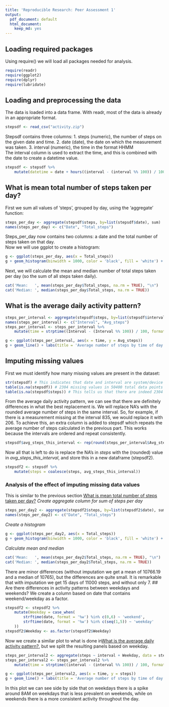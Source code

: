 ```yaml
---
title: 'Reproducible Research: Peer Assessment 1'
output:
  pdf_document: default
  html_document:
    keep_md: yes
---
```


## Loading required packages
Using require() we will load all packages needed for analysis.
```r
require(readr)
require(ggplot2)
require(dplyr)
require(lubridate)
```

## Loading and preprocessing the data
The data is loaded into a data frame. With readr, most of the data is already in an appropriate format.  
```r
stepsdf <- read_csv("activity.zip")
```
Stepsdf contains three columns:
1. steps (numeric), the number of steps on the given date and time. 
2. date (date), the date on which the measurement was taken.
3. interval (numeric), the time in the format HHMM  
The interval column is used to extract the time, and this is combined with the date to create a datetime value.
```r
stepsdf <- stepsdf %>%
    mutate(datetime = date + hours((interval - (interval %% 100)) / 100) + minutes(interval %% 100))
```

## What is mean total number of steps taken per day?
First we sum all values of 'steps', grouped by day, using the 'aggregate' function:
```r
steps_per_day <- aggregate(stepsdf$steps, by=list(stepsdf$date), sum)
names(steps_per_day) <- c("Date", "Total_steps")
```
Steps_per_day now contains two columns: a date and the total number of steps taken on that day.  
Now we will use ggplot to create a histogram:  
```r
g <- ggplot(steps_per_day, aes(x = Total_steps))
g + geom_histogram(binwidth = 1000, color = 'black', fill = 'white') + scale_y_discrete(limits = seq(0, 10)) + labs(title = 'Total number of steps per day', x = 'Number of steps taken', y = 'Frequency')
```  
  
Next, we will calculate the mean and median number of total steps taken per day (so the sum of all steps taken daily). 
```r
cat('Mean:   ', mean(steps_per_day$Total_steps, na.rm = TRUE), "\n")
cat('Median: ', median(steps_per_day$Total_steps, na.rm = TRUE))
```

## What is the average daily activity pattern?
```r
steps_per_interval <- aggregate(stepsdf$steps, by=list(stepsdf$interval), mean, na.rm = TRUE)
names(steps_per_interval) <- c("Interval", "Avg_steps")
steps_per_interval <- steps_per_interval %>%
    mutate(time = strptime((Interval - (Interval %% 100)) / 100, format = "%H") + (Interval %% 100 * 60))

g <- ggplot(steps_per_interval, aes(x = time, y = Avg_steps))
g + geom_line() + labs(title = 'Average number of steps by time of day', x = 'Time', y = 'Average number of steps') + scale_x_datetime(date_labels = "%H:%M")
```


## Imputing missing values
First we must identify how many missing values are present in the dataset:
```r
str(stepsdf) # This indicates that date and interval are system/device generated, so they are unlikely to be missing 
table(is.na(stepsdf)) # 2304 missing values in 50400 total data points
table(is.na(stepsdf$steps)) # This tells us that there are indeed 2304 missing values in 'steps'.
```
From the average daily activity pattern, we can see that there are definitely differences in what the best replacement is. We will replace NA's with the rounded average number of steps in the same interval. So, for example, if there is a measurement missing at the interval 835, we would replace it with 206. 
To achieve this, an extra column is added to stepsdf which repeats the average number of steps calculated in the previous part. This works because the intervals are ordered and repeat consistently.  
```r
stepsdf$avg_steps_this_interval <- rep(round(steps_per_interval$Avg_steps), times = nrow(stepsdf) / nrow(steps_per_interval)) 
```
Now all that is left to do is replace the NA's in *steps* with the (rounded) value in *avg_steps_this_interval*, and store this in a new dataframe (stepsdf2).
```r
stepsdf2 <- stepsdf %>%
    mutate(steps = coalesce(steps, avg_steps_this_interval))
```
### Analysis of the effect of imputing missing data values
This is similar to the previous section [What is mean total number of steps taken per day?]
*Create aggregate column for sum of steps per day*  
```r
steps_per_day2 <- aggregate(stepsdf2$steps, by=list(stepsdf2$date), sum)
names(steps_per_day2) <- c("Date", "Total_steps")
```
*Create a histogram*  
```r
g <- ggplot(steps_per_day2, aes(x = Total_steps))
g + geom_histogram(binwidth = 1000, color = 'black', fill = 'white') + scale_y_discrete(limits = seq(0, 15)) + labs(title = 'Total number of steps per day', x = 'Number of steps taken', y = 'Frequency')
``` 
*Calculate mean and median*
```r
cat('Mean:   ', mean(steps_per_day2$Total_steps, na.rm = TRUE), "\n")
cat('Median: ', median(steps_per_day2$Total_steps, na.rm = TRUE))
```
There are minor differences (without imputation we get a mean of 10766.19 and a median of 10765), but the differences are quite small. It is remarkable that with imputation we get 15 days of 11000 steps, and without only 7.
## Are there differences in activity patterns between weekdays and weekends?
We create a column based on date that contains weekend/weekday as a factor.
```r
stepsdf2 <- stepsdf2 %>%
    mutate(Weekday = case_when(
        strftime(date, format = '%w') %in% c(0,6) ~ 'weekend', 
        strftime(date, format = '%w') %in% c(seq(1,5)) ~ 'weekday'
    ))
stepsdf2$Weekday <- as.factor(stepsdf2$Weekday)
```
Now we create a similar plot to what is done in[What is the average daily activity pattern?], but we split the resulting panels based on weekday.  
```r
steps_per_interval2 <- aggregate(steps ~ interval + Weekday, data = stepsdf2, mean, na.rm = TRUE)
steps_per_interval2 <- steps_per_interval2 %>%
    mutate(time = strptime((interval - (interval %% 100)) / 100, format = "%H") + (interval %% 100 * 60))

g <- ggplot(steps_per_interval2, aes(x = time, y = steps))
g + geom_line() + labs(title = 'Average number of steps by time of day', x = 'Time', y = 'Average number of steps') + scale_x_datetime(date_labels = "%H:%M") + facet_grid(.~Weekday)
```
In this plot we can see side by side that on weekdays there is a spike around 8AM on weekdays that is less prevalent on weekends, while on weekends there is a more consistent activity throughout the day. 